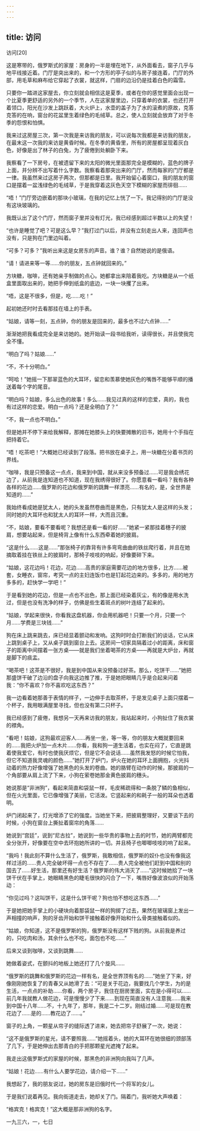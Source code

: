```yaml
---
---
---
```

title: 访问
---




访问[20]



这是寒带的，俄罗斯式的家屋：房身的一半是埋在地下，从外面看去，窗子几乎与地平线接近着。门厅是突出来的，和一个方形的亭子似的与房子接连着，门厅的外部，用毛草和麻布给它穿起了衣裳，就这样，门扇的边沿仍是挂着白色的霜雪。

只要你一踏进这家屋去，你立刻就会相信这是夏季，或者在你的感觉里面会出现一个比夏季更舒适的另外的一个季节，人在这家屋里边，只穿着单的衣裳，也还打开着领口，阳光在沙发上跳跃着，大火炉上，水壶的盖子为了水的滚煮的原故，克答克答的在响，窗台的花盆里生着绿色的毛绒草。总之，使人立刻就会放弃了对于冬季的怨恨和怕惧。

我来过这房屋三次，第一次我是来访我的朋友，可以说每次我都是来访我的朋友，在最末这一次我的来访是黄昏时候。在冬季的黄昏里，所有的房屋都呈现着灰白色，好像是出了林子的白兔，为了疲倦到处躺卧下来。

我察看了一下房号，在被遗留下来的太阳的微光里面那完全是模糊的，蓝色的牌子上面，并分辨不出写着什么字数。我察看着那突出来的门厅，然而每家的门厅都是一律。我虽然来过这房子两次，但那都是日里。我开始留心着窗口，我的朋友的窗口是摆着一盆浅绿色的毛绒草，于是我穿着这灰色天空下模糊的家屋而徘徊……

“唔！”门厅旁边嵌着的那块小玻璃，在我的记忆上恍了一下。我记得别的门厅是没有这块玻璃的。

我既认出了这个门厅，然而窗子里并没有灯光，我已经感到超过半数以上的失望！

“也许是睡觉了吧？可是这么早？”我打过门以后，并没有立刻走出人来，连回声也没有，只是狗在门里边叫着。

“可多？可多？”我听出来这是女房东的声音。谁？谁？自然她说的是俄语。

“请！请进来等一等……你的朋友，五点钟就回来的。”

方块糖，咖啡，还有她亲手制做的点心。她都拿出来陪着我吃。方块糖是从一个纸盒里面取出来的，她把手伸到纸盒的底边，一块一块攫了出来。

“唔，这是不很多，但是，吃……吃！”

起初她还时时去看那挂在墙上的手表。

“姑娘，请等一刻，五点钟，你的朋友是回来的，最多也不过六点钟……”

渐渐她把我看成完全是来访她的。她开始读一段书给我听，读得很长，并且使我完全不懂。

“明白了吗？姑娘……”

“不，不十分明白。”

“呵哈！”她摇一下那翠蓝色的大耳环，留恋和羡慕使她灰色的嘴唇不能够平顺的播送着每个字的尾音。

“明白吗？姑娘，多么出色的故事！多么……我见过真的这样的恋爱，真的，我也有过这样的恋爱。明白一点吗？还是全明白了？”

“不，我一点也不明白。”

但是她并不停下来给我解释，那摊在她膝头上的快要摊散的旧书，她用十个手指在把持着它。

“唔！吃茶吧！”大概她已经读到了段落。把书放在桌子上，用一块糖在分着书页的界线。

“咖啡，我是只预备这一点点，我来到中国，就从来没多预备过……可是我会绣花边了，从前我是连知道也不知道，现在我绣得很好了。你愿意看一看吗？我有各种各样的花边……俄罗斯的花边和俄罗斯的跳舞一样漂亮……有名的，是，全世界是知道的……”

我始终看成她是犹太人，她的头发虽然卷曲而是黑色，只有犹太人是这样的头发；同时她的大耳环也和犹太人的耳环一样，大而且沉重。

“不，姑娘，要看不要看呢？我想还是看一看的好……”她紧一紧那挂着穗子的披肩，想要站起来，但是椅背上像有什么东西牵着她的披肩。

“这是什么……这是……”那张椅子的靠背有许多弯弯曲曲的铁丝爬行着，并且在她摘取着挂在铁丝上的披肩时，那椅子吱吱的响起，好像要碎下来。

“姑娘，这花边吗！花边，花边……高贵的家庭需要花边的地方很多，比方……被套，女睡衣，窗帘，考究一点的主妇连饭巾也是钉起花边来的。多多的，用的地方多多的，赶快学一学吧！”

于是看到她的花边，但是一点也不出色，那上面已经染着灰尘，有的像是用水洗过，但是也没有洗净的样子，仿佛是些生着斑点的树叶连结了起来的。

“姑娘，学起来很快，你看我这盘机器，你会用机器吧！只要一个月，只要一个月……学费是三块钱……”

狗在床上跳来跳去，床已经显着颤动和发响。这狗时时会打断我们的谈话，它从床上跳到桌子上，又从桌子跳到窗台上去。这房间一切家具隔着过小的距离，床和窗子的距离中间摆着一张方桌——就是我们坐着喝茶的方桌——再就是大炉台，再就是脚下的痰盂。

“喝茶吧！这茶是不很好，我是到中国从来没预备过好茶。那么，吃饼干……”她把那盛饼干破了边沿的盘子向我这边推了推，于是她把眼睛几乎是合起来问着我：“你不喜欢？你不喜欢吃这东西？”

我一边看着她那善于表情的样子，一边伸手去取茶杯，于是发见桌子上面只摆着一个杯子，我用眼满屋里寻找，但也没有第二只杯子。

我已经感到了疲倦，我想另一天再来访我的朋友，我站起来时，小狗扯住了我衣裳的襟角。

“看吧！姑娘，这狗最欢迎客人……再坐一坐，等一等，你的朋友大概就要回来的……我把火炉加一点木片……你看，我和狗一道生活着，也实在闷了，它直是跳着使我爱它，有时也使我厌烦它，但是它不会说话……虽然我发怒的时候它怕我，但它不知道我灵魂的颜色……”她打开了炉门，炉火在她的耳环上面拥抱，火光抖动着的热力好像增强了她黑色的头发的卷曲。她的胳臂在动作的时候，那披肩的一个角部要从肩上流了下来，小狗在萦卷她那金黄色披肩的穗头。

她说那是“非洲狗”，看起来简直和袋鼠一样，毛皮稀疏得和一条脱了鳞的鱼相似，但在火光里面，它已像增强了美丽，它活泼。它竖起来的和耗子一般的耳朵也透着明。

炉门闭起来了，灯光增添了它的强度。当她坐下来，把披肩整理好，又要谈下去的时候，小狗在窗台上撕扯着窗帘的角落……

她说到“宫廷”，说到“尼古拉”，她说到一些华贵的事物上去的时节，她的两臂都完全分张开，好像要在空中去环抱她所讲的一切。并且椅子也唧唧吱吱的响了起来。

“我吗！我此刻不算什么生活了，俄罗斯，我敢相信，俄罗斯的奴仆也没有像我这样过活的……贵人完全破坏得一点也不存在了……贵人完全被他们赶到中国和别的国去了……好生活，那里还有好生活？俄罗斯的伟大消灭了……”这时候她拾了一块饼干伏在手掌上，她眼睛黑色的睫毛很快的闪合了一下，嘴唇好像波浪似的开始荡动：

“你见过吗？这叫饼干，这是什么饼干呢？狗也怕不想吃这东西……”

于是她把她手掌上的小硬块向着那袋鼠一样的狗掷了过去，果然在玻璃窗上发出一声相撞的响声，狗的牙齿开始和饼干接触着好像开始和什么骨类接触着似的。

“姑娘，你知道，这不是俄罗斯的狗，俄罗斯没有这样下贱的狗。从前我是养过的，只吃肉和汤，其余什么也不吃，面包也不吃……”

后来又谈到咖啡，又谈到跳舞……

她做着姿式，在颤抖的地板上她还打了几个旋风……

“俄罗斯的跳舞和俄罗斯的花边一样有名，是全世界顶有名的……”她坐了下来，好像刚刚她恢复了的青春又从她滑了去：“可是关于花边，我要找几个学生，为的是生活，一点点的补助……你看，两个房子，我住在厨房里面，实在是小得可以……前几年我就教人做花边，可是慢慢少了下来……到现在简直没有人注意我……我来到中国十八年……不，十九年了，那年，我是二十二岁。刚结过婚……可是现在教花边了……是的……教花边了……。”

窗子的上角，一颗星从帘子的缝际透了进来，她去把帘子舒展了一次，她说：

“这不是俄罗斯的星光，请不要照我……”她摇着头，她的大耳环在她很细的颈部荡了几下，于是她伸出去那青白的手把那颗星光遮掩了起来。

我走出这俄罗斯式的家屋的时候，那黑色的非洲狗向我叫了几声。

“姑娘！花边……有什么人要学花边，请介绍一下……”

我想起了，我的朋友说过，她的房东是旧俄时代一个将军的女儿。

于是我们说着再见。我向街道走去，她却关了门。隔着门，我听她大声唤着：

“格宾克！格宾克！”这大概是那非洲狗的名字。

一九三六，一，七日
